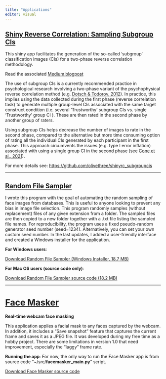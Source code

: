 ```yaml
---
title: "Applications"
editor: visual
---
```


## [Shiny Reverse Correlation: Sampling Subgroup CIs](https://olivethree.shinyapps.io/shinyRC_subgroup_cis/)

This shiny app facilitates the generation of the so-called 'subgroup' classification images (CIs) for a two-phase reverse correlation methodology.

Read the associated [Medium blogpost](https://medium.com/@manueljbo/improving-reverse-correlation-methods-what-are-subgroup-cis-and-how-to-generate-them-85e4732b48f2)

The use of subgroup CIs is a currently recommended practice in psychological research involving a two-phase variant of the psychophysical reverse correlation method (e.g. [Dotsch & Todorov, 2012](https://journals.sagepub.com/doi/abs/10.1177/1948550611430272)). In practice, this implies using the data collected during the first phase (reverse correlation task) to generate multiple group-level CIs associated with the same target construct condition (i.e. several 'Trustworthy' subgroup CIs vs. single 'Trustworthy' group CI ). These are then rated in the second phase by another group of raters.

Using subgroup CIs helps decrease the number of images to rate in the second phase, compared to the alternative but more time consuming option of rating all the individual CIs generated by each participant in the first phase. This approach circumvents the issues (e.g. type I error inflation) associated with using a single group CI in the second phase (see [Cone et al., 2021](https://journals.sagepub.com/doi/10.1177/1948550620938616)).

For more details see: <https://github.com/olivethree/shinyrc_subgroupcis>

------------------------------------------------------------------------

## [Random File Sampler](https://github.com/olivethree/randomfilesampler)

I wrote this program with the goal of automating the random sampling of face images from databases. This is useful to anyone looking to prevent any bias in image file selection. This program randomly samples (without replacement) files of any given extension from a folder. The sampled files are then copied to a new folder together with a .txt file listing the sampled file names. For reproducibility, the program uses a fixed pseudo-random generator seed number (seed=1234). Alternatively, you can set your own custom seed number. In the last updates, I added a user-friendly interface and created a Windows installer for the application.

**For Windows users**:

[Download Random File Sampler (Windows Installer, 18.7 MB)](https://github.com/olivethree/randomfilesampler/releases/download/1.0.1/Install_RandomFileSampler_v1.0.exe)

**For Mac OS users (source code only)**:

[Download Random File Sampler source code (18.2 MB)](https://github.com/olivethree/randomfilesampler/archive/refs/tags/1.0.1.zip)

------------------------------------------------------------------------

# [Face Masker](https://github.com/olivethree/webcam_face_masker){#face-masker}

**Real-time webcam face masking**

This application applies a facial mask to any faces captured by the webcam. In addition, it includes a "Save snapshot" feature that captures the current frame and saves it as a JPEG file. It was developed during my free time as a hobby project. There are some limitations in version 1.0 that need improvement, especially the "laggy" frame rate.

**Running the app**: For now, the only way to run the Face Masker app is from source code "\~/src/**facemasker_main.py**" script.

[Download Face Masker source code](https://github.com/olivethree/webcam_face_masker/archive/refs/heads/master.zip)
